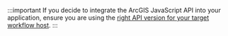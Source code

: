 :::important
If you decide to integrate the ArcGIS JavaScript API into your application, ensure you are using the [right API version for your target workflow host](../integrating-the-esri-api-web.mdx#using-alternate-esri-api-versions).
:::
